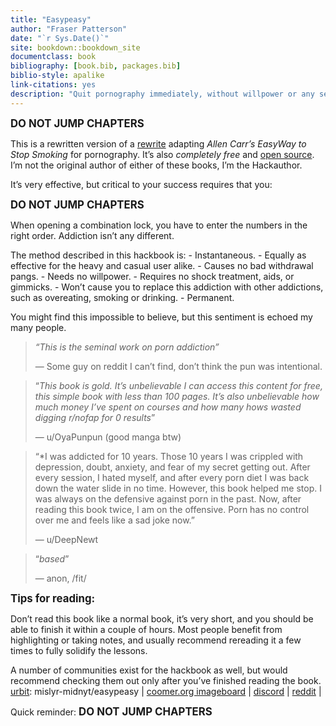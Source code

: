 ```yaml
--- 
title: "Easypeasy"
author: "Fraser Patterson"
date: "`r Sys.Date()`"
site: bookdown::bookdown_site
documentclass: book
bibliography: [book.bib, packages.bib]
biblio-style: apalike
link-citations: yes
description: "Quit pornography immediately, without willpower or any sense of deprivation or sacrifice."
---
```


<span style="font-size:larger;">**DO NOT JUMP CHAPTERS**</span>

This is a rewritten version of a [rewrite](https://sites.google.com/site/hackbookeasypeasy) adapting *Allen Carr's EasyWay to Stop Smoking* for pornography. It's also *completely free* and [open source](https://gitlab.com/snuggy/easypeasy). I'm not the original author of either of these books, I'm the Hackauthor.

It's very effective, but critical to your success requires that you:

<span style="font-size:larger;">**DO NOT JUMP CHAPTERS**</span>

When opening a combination lock, you have to enter the numbers in the right order. Addiction isn't any different.

The method described in this hackbook is:
-   Instantaneous.
-   Equally as effective for the heavy and casual user alike.
-   Causes no bad withdrawal pangs.
-   Needs no willpower.
-   Requires no shock treatment, aids, or gimmicks.
-   Won't cause you to replace this addiction with other addictions, such as overeating, smoking or drinking.
-   Permanent.

You might find this impossible to believe, but this sentiment is echoed my many people.

> *"This is the seminal work on porn addiction"*
>
> --- Some guy on reddit I can't find, don't think the pun was intentional.

> "*This book is gold. It's unbelievable I can access this content for free, this simple book with less than 100 pages. It's also unbelievable how much money I've spent on courses and how many hows wasted digging r/nofap for 0 results*"
>
> --- u/OyaPunpun (good manga btw)

> "*I was addicted for 10 years. Those 10 years I was crippled with depression, doubt, anxiety, and fear of my secret getting out. After every session, I hated myself, and after every porn diet I was back down the water slide in no time. However, this book helped me stop. I was always on the defensive against porn in the past. Now, after reading this book twice, I am on the offensive. Porn has no control over me and feels like a sad joke now."
>
> --- u/DeepNewt

> "*based*"
>
> --- anon, /fit/

<span style="font-size:larger;">**Tips for reading:**</span>

Don't read this book like a normal book, it's very short, and you should be able to finish it within a couple of hours. Most people benefit from highlighting or taking notes, and usually recommend rereading it a few times to fully solidify the lessons.

A number of communities exist for the hackbook as well, but would recommend checking them out only after you've finished reading the book.
[urbit](https://urbit.org): mislyr-midnyt/easypeasy | [coomer.org imageboard](https://boards.coomer.org) | [discord]() | [reddit]() | 

Quick reminder:
<span style="font-size:larger;">**DO NOT JUMP CHAPTERS**</span>
